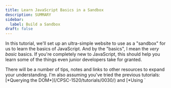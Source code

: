 ```yaml
---
title: Learn JavaScript Basics in a Sandbox
description: SUMMARY
sidebar:
  label: Build a Sandbox
draft: false
---
```




In this tutorial, we'll set up an ultra-simple website to use as a "sandbox" for us to learn the basics of JavaScript. And by the "basics", I mean the *very basic* basics. If you're completely new to JavaScript, this should help you learn some of the things even junior developers take for granted.

<Aside>
  There will be a number of tips, notes and links to other resources to expand your understanding. I'm also assuming you've tried the previous tutorials: [*Querying the DOM*](/CPSC-1520/tutorials/0030/) and [*Using `<script>` Tags*](/CPSC-1520/tutorials/0040/).
</Aside>

## Learning Outcome Guide

Here's a short list of what we will cover in this tutorial.

<Aside title="But, I think I already know this..." type="tip">
    <Image src={gotThis} alt="I know this stuff..." width="100" class="float-start mr-3"/>

    As you look over the list of items here, you might find that you know all or most of these aspects of JavaScript or programming in general. If that's you, then please skip ahead to the next tutorial.
</Aside>

- [ ] Assignment statements
- [ ] Variable declarations and initializations
- [ ] Constants
- [ ] String concatenation
- [ ] Math
- [ ] Converting from numbers to strings
- [ ] Converting from strings to numbers

## The Sandbox Page

<Sandbox />


## Play and Learn

With our sandbox starter code in place, we can begin experimenting and discovering how JavaScript works. As you walk through this tutorial, remember to **save your changes** for each step where you write JavaScript code.

To get the backstory on what we will be coding, you should read the following article.

<LinkButton href="#">What is a Computer Program?</LinkButton>
*Author TODO: Complete the article + link*

### Statements in JavaScript

A **Statement** in JavaScript is a *complete instruction*. We use a semicolon (`;`) at the end to indicate the end of the statement. It works in the same way as a period indicates the end of a sentence (or complete thought) in English.

There are many kinds of instructions we can create in JavaScript. In this part of the tutorial, we'll write statements that create variables, perform math and change the text on our web page.


<Steps>
1. Launch VS Code and open `main.js` for editing. Then launch the website and view it side-by-side with VS Code. 

    <Image src={run} alt="Our code and sandbox"/>

1. Notice in the `main.js` that we have a variable called `sandbox`. This is a reference to the `<output>` element from our HTML. Right now, the page shows the hard-coded text inside the `<output>` element in `index.html`.

    > *`Nothing has been written here yet`*

    In the next steps, we will be writing code that uses this element to display content on the web page.


1. Add your first line of code below the `// TODO` comment (don't remove the existing code). As you save your changes, you should see the text appear on the web page.

    ```js
    // main.js
    sandbox.innerText = 'My sandbox is ready to play in.';
    ```

    We've just written an **assignment statement**. Assignment statements use the `=` operator. It works by taking the value on the right-hand side of the operator and *storing* it in the item on the left-hand side.

    Your code has now *replaced* the old value inside `sandbox.innerText`. That's the purpose of the `=` operator.

1. Add another line of JavaScript code. This time, we will use a different operator: `+=`

    ```js
    // main.js
    sandbox.innerText = 'My sandbox is ready to play in.';
    sandbox.innerHTML += '<br>A) There are many assignment operators';
    ```

    Notice two things here.
    
    - This time, by using `+=` as the operator, we've *appended* more text to the `<output>` element.
    - We also used `.innerHTML` on the `<output>` element so that we can include the `<br>` tag to force the remaining text () to appear below our first message. The `<br>` tag is the *line break*.

    <Aside type="tip" title="Assignment Operators">
      There are many other assignment operators, but we will only concern ourselves with `=` and `+=` for displaying information on the web page.
    </Aside>

1. Let's do some calculations in JavaScript. We'll start by calculating the area of a rectangle. Add the following code.

    ```js
    // main.js
    // ... remember to keep the previous code
    let leftSide = 3;
    let topSide = 4;
    let area;
    area = leftSide * topSide;
    ```

    - The lines that create and assign values to the `leftSide` and `topSide` variables are called **initialilzation statements** because they both create the variable and give it a value in the same instruction.
    - The line that creates the `area` variable is called a **declaration statement** because it creates the variable *without* assigning it a starting value.
    - The last line where we calculate the area is called an **assignment statement**. We use these to store new information in existing variables.

1. Right now, our web page does *not* show the results of our calculation. That's because we haven't written the code to display it.

    Let's show our results by adding the following code.

    ```js
    // main.js
    sandbox.innerHTML += '<br>';
    sandbox.innerHTML += `B) The area of my rectangle is ${area}`;
    ```

    You should see the area's value of `12` displayed on the page.

    <Aside type="tip" title="Template Strings">
      Did you catch how we constructed the text in the last line of the code? We wrapped the text in backticks (`` ` ``) instead of the single-quote characters. This is known as a [**Template String**](/CPSC-1520/reference/0020/#template-strings)

      The process is called <a target="_blank" href="https://en.wikipedia.org/wiki/String_interpolation">***String Interpolation***</a>, and it allows us to build strings and insert values through the use of *placeholders*. The `${}` is our placeholder and we can put variables inside the curly braces. JavaScript will take the *value* from the variable and *place* it in our string at that location.

      Here's another example.

      ```js
      let name = 'Stewart';
      let greeting = `Hello ${name}. Welcome to JavaScript!`;
      // greeting will have the value of
      //   'Hello Stewart. Welcome to JavaScript!'
      ```

      This will prove extremely useful moving forward!
    </Aside>
</Steps>

We've created several lines of code in our sandbox. We've explored some simple math and discovered the useful *string interpolation* syntax.


> So far, we've only explored a single keyword in the JavaScript language: `let`. We're going to discover a couple more JavaScript keywords in the next part of this tutorial: `const` and `typeof`.
>
> *All* of the other words we've written are **identifiers**. An *identifier* is simply a name that we or the browser has given for some variable or object.
>
> To learn more about this aspect of JavaScript, check out the following articles.
>
> <CardGrid>
>   <LinkCard title="JavaScript As A Language" href="/CPSC-1520/explanations/0020/" />
>   <LinkCard title="JavaScript Keywords" href="/CPSC-1520/reference/0010/" />
> </CardGrid>

### Data Types, More Math

A lot of times, the information we need to work with is either *textual* or *numeric*. JavaScript supports these with the `'string'` and `'number'` data types. There are other built-in data types, but these two will be foundational for almost all of the code you write.

> *?Add note about the dangers of **Primitive Obsession**?*

Let's explore how we can manipulate textual and numeric data in our programs.


<Steps>
1. It's not unusual to see code that has "raw" values in it. In fact, we've been using these raw or [**literal**](/CPSC-1520/reference/0020/#literal-values) values in earlier parts of this tutorial. A common place to see these are with initialization or assignment statements.

    Let's add a few variables to our code using literal values.

    ```js
    // main.js
    let unitCost = 12.95;
    let gstRate = 0.05;
    let currency = '(CAD)';
    ```

    <Aside type="tip">
      Generally speaking, when we write JavaScript we should restrict the amount of literal values in our code as much as possible. The values of literals are - simply put - *fixed*. We can't change them. That's why we use [**variables**](/CPSC-1520/reference/0020/#variable-declarations) so often - they give us *flexibility*.
    </Aside>
    
    {/* For example, we created *string literals* such as `'My sandbox is ready to play in.'`. Another literal string was `'<br>'`. A string literal can be recognized as text that is surrounded by either single quotes, double quotes, or a pair of backticks.

    *Numeric literals* are the digits we type. An example includes the numbers `3` and `4` that we used for the sides of the rectangle. */}
1. It's time to do something with these variables. Let's calculate the price of something. We'll display the output with a template string

    ```js
    // main.js
    let subTotal = unitCost * 10;
    // Output the result on another "line"
    sandbox.innerHTML += '<br>C) ';
    sandbox.innerHTML += `The subtotal is ${subTotal}. `;
    sandbox.innerHTML += `The total is ${subTotal + subTotal * gst}.`;
    ```

    You should see the following additional text displayed on the page.

    ```
    C) The subtotal is 129.5. The total is 135.975.
    ```

1. The math is good for the code we wrote. But the presentation could use some fixing. Make the following changes.

    ```diff lang="js"
      let subTotal = unitCost * 10;
    + let total = subTotal + subTotal * gst;
      // Output the result on another "line"
      sandbox.innerHTML += '<br>C) ';
    - sandbox.innerHTML += `The subtotal is ${subTotal}. `;
    + sandbox.innerHTML += `The subtotal is $ ${subTotal.toFixed(2)}. `;
    - sandbox.innerHTML += `The total is ${subTotal + subTotal * gst}.`;
    + sandbox.innerHTML += `The total is $ ${total.toFixed(2)}.`;
    ```

    We added another variable (`total`) to simplify the placeholder's expression that calcluated the total amount. In the placeholders, we used the `.toFixed()` function that comes will all number types. `.toFixed()` converts the *number* to a *string* with a fixed number of digits precision after the decimal point. Lastly, we also threw in a literal `$` in the text to make it clear that we are talking about monetary values.
    
    Now the output should look like the following.

    `C) The subtotal is $ 129.50. The total is $ 135.97.`

1. Let's try some more math, but this time, we'll use a mixture of strings and numbers.

    ```js
    // main.js
    // Can JavaScript do math with strings and numbers?
    let numberFive = 5;
    let stringFive = '5';
    let answer;

    answer = numberFive + stringFive;
    sandbox.innerHTML += '<br>D) ';
    sandbox.innerHTML += `5 + '5' produces ${answer}`;
    ```

    Did you expect that result? It turns out that JavaScript turned the number into a string and then *concatenated* the two strings, producing this text.
    
    `D) 5 + '5' produces 55`

1. Let's do another calculation. Add the following code.

    ```js
    // main.js
    answer = numberFive * stringFive;
    sandbox.innerHTML += '<br>E) ';
    sandbox.innerHTML += `5 * '5' produces ${answer}`;
    ```

    This time, JavaScript turned the string into a number and performed arithmetic. That's because the multiplcation operator (`*`) is intended for use with numbers, not text.
    
    `E) 5 * '5' produces 25`

1. We can re-try that addition operation. This time let's use a function that converts strings to numbers: `parseInt()`

    ```js
    // main.js
    answer = numberFive + parseInt(stringFive);
    sandbox.innerHTML += '<br>F) ';
    sandbox.innerHTML += `5 * parseInt('5') produces ${answer}`;
    ```

    The `parseInt()` will take a string and attempt to convert it to a whole number. There is a similar function if we want to convert to floating-point numbers: `parseFloat()`. Here's the result.
    
    `F) 5 + parseInt('5') produces 25`

1. JavaScript has a keyword that tells us the data type of a variable: `typeof`. Add the following to your growing list of experimental code.

    ```js
    // main.js
    sandbox.innerHTML += `<br>G) numberFive is a ${typeof numberFive}`;
    sandbox.innerHTML += `<br>H) stringFive is a ${typeof stringFive}`;
    ```

    If you are ever curious about the datatype of your variable, just try using the `typeof` operator.

1. One last example to try out. We've seen the usefulness of literal values (though we should be judicious in their use). Hopefully you're seeing how variables are even more useful, because we can re-use them to hold newly calculated values (like we did with `answer`).

    But, what if we wanted a variable that we could re-use in calculations without having its value change? A good example of this is the value for `pi` (3.14150, approximately).

    ```js
    // main.js
    const pi = 3.14159; // pi's value is now fixed - it can't change
    let radius = 10;

    sandbox.innerHTML += `<br>I) A circle with radius of ${radius} `;
    sandbox.innerHTML += `has an area of ${pi * radius * radius} `;
    sandbox.innerHTML += `and a circumference of ${2 * pi * radius}.`;
    ```

    One of the benefits for using a *constant variable* (yes, a contradiction in terms) is that it makes our code easier to read and saves us from using lots of hard-coded literals in our scripts.
</Steps>

## Conclusion

Assignment statements, variable declarations and initializations, constants, string concatenation, math, converting from numbers to strings and strings to numbers &mdash; these are the types of things you should get comfortable writing as a JavaScript programmer.

The concepts we explored in this tutorial form the groundwork on which will will build our JavaScript coding skills. For more information, consult the following article.

<LinkCard title="How JavaScript Works" href="/CPSC-1520/explanations/0025/" />

<details>
    <summary>Expand for complete code for this tutorial</summary>

    ```js
    // main.js
    console.log('main.js has been loaded');
    const sandbox = document.querySelector('output#sandbox');

    // TODO: Use the space below for playing with JavaScript.
    sandbox.innerText = 'My sandbox is ready to play in.';
    sandbox.innerHTML += '<br>A) There are many assignment operators';

    // ... remember to keep the previous code
    let leftSide = 3;
    let topSide = 4;
    let area;
    area = leftSide * topSide;

    sandbox.innerHTML += '<br>';
    sandbox.innerHTML += `B) The area of my rectangle is ${area}`;

    let unitCost = 12.95;
    let gstRate = 0.05;
    let currency = '(CAD)';
    let subTotal = unitCost * 10;
    let total = subTotal + subTotal * gst;
    // Output the result on another "line"
    sandbox.innerHTML += '<br>C) ';
    sandbox.innerHTML += `The subtotal is $ ${subTotal.toFixed(2)}. `;
    sandbox.innerHTML += `The total is $ ${total.toFixed(2)}.`;

    // Can JavaScript do math with strings and numbers?
    let numberFive = 5;
    let stringFive = '5';
    let answer;

    answer = numberFive + stringFive;
    sandbox.innerHTML += '<br>D) ';
    sandbox.innerHTML += `5 + '5' produces ${answer}`;

    answer = numberFive * stringFive;
    sandbox.innerHTML += '<br>E) ';
    sandbox.innerHTML += `5 * '5' produces ${answer}`;

    answer = numberFive + parseInt(stringFive);
    sandbox.innerHTML += '<br>F) ';
    sandbox.innerHTML += `5 * parseInt('5') produces ${answer}`;

    sandbox.innerHTML += `<br>G) numberFive is a ${typeof numberFive}`;
    sandbox.innerHTML += `<br>H) stringFive is a ${typeof stringFive}`;

    const pi = 3.14159; // pi's value is now fixed - it can't change
    let radius = 10;

    sandbox.innerHTML += `<br>I) A circle with radius of ${radius} `;
    sandbox.innerHTML += `has an area of ${pi * radius * radius} `;
    sandbox.innerHTML += `and a circumference of ${2 * pi * radius}.`;
    ```
</details>
